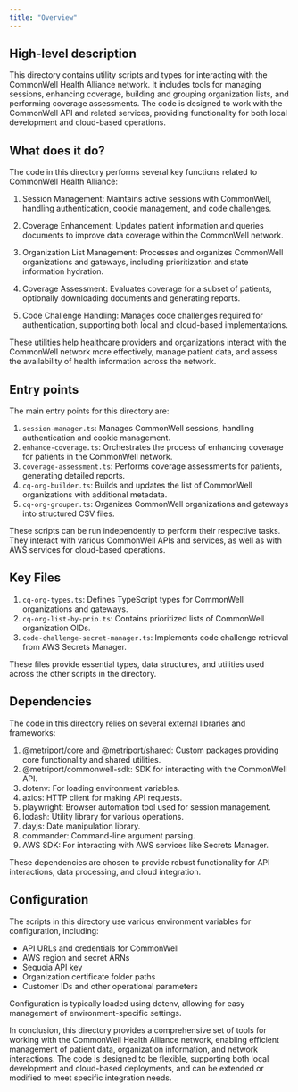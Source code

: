 ```yaml
---
title: "Overview"
---
```


## High-level description
This directory contains utility scripts and types for interacting with the CommonWell Health Alliance network. It includes tools for managing sessions, enhancing coverage, building and grouping organization lists, and performing coverage assessments. The code is designed to work with the CommonWell API and related services, providing functionality for both local development and cloud-based operations.

## What does it do?
The code in this directory performs several key functions related to CommonWell Health Alliance:

1. Session Management: Maintains active sessions with CommonWell, handling authentication, cookie management, and code challenges.

2. Coverage Enhancement: Updates patient information and queries documents to improve data coverage within the CommonWell network.

3. Organization List Management: Processes and organizes CommonWell organizations and gateways, including prioritization and state information hydration.

4. Coverage Assessment: Evaluates coverage for a subset of patients, optionally downloading documents and generating reports.

5. Code Challenge Handling: Manages code challenges required for authentication, supporting both local and cloud-based implementations.

These utilities help healthcare providers and organizations interact with the CommonWell network more effectively, manage patient data, and assess the availability of health information across the network.

## Entry points
The main entry points for this directory are:

1. `session-manager.ts`: Manages CommonWell sessions, handling authentication and cookie management.
2. `enhance-coverage.ts`: Orchestrates the process of enhancing coverage for patients in the CommonWell network.
3. `coverage-assessment.ts`: Performs coverage assessments for patients, generating detailed reports.
4. `cq-org-builder.ts`: Builds and updates the list of CommonWell organizations with additional metadata.
5. `cq-org-grouper.ts`: Organizes CommonWell organizations and gateways into structured CSV files.

These scripts can be run independently to perform their respective tasks. They interact with various CommonWell APIs and services, as well as with AWS services for cloud-based operations.

## Key Files
1. `cq-org-types.ts`: Defines TypeScript types for CommonWell organizations and gateways.
2. `cq-org-list-by-prio.ts`: Contains prioritized lists of CommonWell organization OIDs.
3. `code-challenge-secret-manager.ts`: Implements code challenge retrieval from AWS Secrets Manager.

These files provide essential types, data structures, and utilities used across the other scripts in the directory.

## Dependencies
The code in this directory relies on several external libraries and frameworks:

1. @metriport/core and @metriport/shared: Custom packages providing core functionality and shared utilities.
2. @metriport/commonwell-sdk: SDK for interacting with the CommonWell API.
3. dotenv: For loading environment variables.
4. axios: HTTP client for making API requests.
5. playwright: Browser automation tool used for session management.
6. lodash: Utility library for various operations.
7. dayjs: Date manipulation library.
8. commander: Command-line argument parsing.
9. AWS SDK: For interacting with AWS services like Secrets Manager.

These dependencies are chosen to provide robust functionality for API interactions, data processing, and cloud integration.

## Configuration
The scripts in this directory use various environment variables for configuration, including:

- API URLs and credentials for CommonWell
- AWS region and secret ARNs
- Sequoia API key
- Organization certificate folder paths
- Customer IDs and other operational parameters

Configuration is typically loaded using dotenv, allowing for easy management of environment-specific settings.

In conclusion, this directory provides a comprehensive set of tools for working with the CommonWell Health Alliance network, enabling efficient management of patient data, organization information, and network interactions. The code is designed to be flexible, supporting both local development and cloud-based deployments, and can be extended or modified to meet specific integration needs.